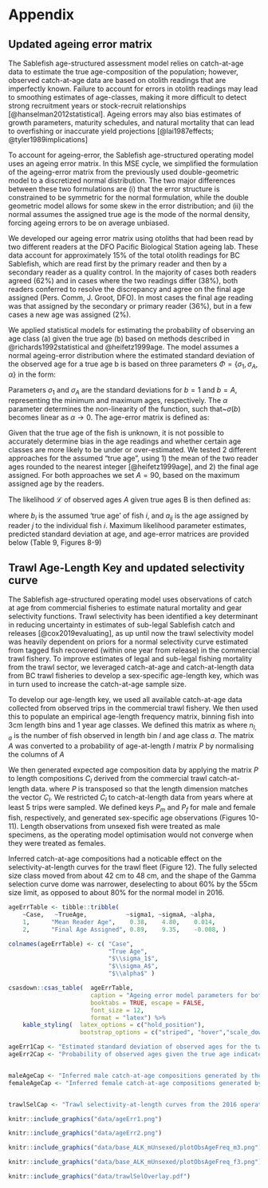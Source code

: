 # Appendix\label{sec:app-minor}

## Updated ageing error matrix

The Sablefish age-structured assessment model relies on catch-at-age 
data to estimate the true age-composition of the population; however, 
observed catch-at-age data are based on otolith readings that are 
imperfectly known. Failure to account for errors in otolith readings 
may lead to smoothing estimates of age-classes, making it more 
difficult to detect strong recruitment years or stock-recruit relationships 
[@hanselman2012statistical]. Ageing errors may also bias estimates of 
growth parameters, maturity schedules, and natural mortality that 
can lead to overfishing or inaccurate yield projections 
[@lai1987effects; @tyler1989implications]

To account for ageing-error, the Sablefish age-structured operating
model uses an ageing error matrix. In this MSE cycle, we simplified the 
formulation of the ageing-error matrix from the previously 
used double-geometric model to a discretized normal distribution. The 
two major differences between these two formulations are (i) that the 
error structure is constrained 
to be symmetric for the normal formulation, while the double geometric 
model allows for some skew in the error distribution; and (ii) the
normal assumes  the assigned true age is the mode of the normal
density, forcing ageing errors to be on average unbiased.

We developed our ageing error matrix using otoliths that had been 
read by two different readers at the DFO Pacific Biological Station 
ageing lab. These data account for 
approximately 15\% of the total otolith readings for BC Sablefish, 
which are read first by the primary reader and then by a secondary 
reader as a quality control. In the majority of cases both readers 
agreed (62\%) and in cases where the two readings differ (38\%), both 
readers conferred to resolve the discrepancy and agree on the final 
age assigned (Pers. Comm, J. Groot, DFO). In most cases the final 
age reading was that assigned by the secondary or primary reader (36\%), 
but in a few cases a new age was assigned (2\%).

We applied statistical models for estimating the probability of observing 
an age class (a) given the true age (b) based on methods described in 
@richards1992statistical and @heifetz1999age. The model assumes a 
normal ageing-error distribution where the estimated standard deviation 
of the observed age for a true age b is based on three parameters 
$\Phi = \{ \sigma_1, \sigma_A, \alpha \}$ in the form:

\begin{equation}
\sigma(b) = \left\{
    \begin{array}{ll}
        \sigma_1 + (\sigma_A - \sigma_1) \frac{1 - e^{-\alpha(b - 1)} }{1 - e^{-\alpha(A - 1)}}, & \alpha \neq 0; \\
        \sigma_1 + (\sigma_A - \sigma_1) \frac{b-1}{A-1}, & \alpha = 0.\\
    \end{array} \right.
\end{equation}

Parameters $\sigma_1$ and $\sigma_A$ are the standard deviations for 
$b=1$ and $b=A$, representing the minimum and maximum ages, respectively. 
The $\alpha$ parameter determines the non-linearity of the function, such 
that~$\sigma(b)$ becomes linear as $\alpha \rightarrow 0$. The age-error matrix 
is defined as:

\begin{align}
q(a \vert b, \Phi) &= \frac{x_{ab}(\Phi)}{\sum_{a = 1}^A x_{ab}(\Phi) }; \\
x_{ab} &= \frac{1}{\sqrt{2\pi}\sigma(b)} e^{-\frac12 \left[ \frac{a-b}{\sigma(b)} \right]^2}.
\end{align}

Given that the true age of the fish is unknown, it is not possible 
to accurately determine bias in the age readings and whether certain 
age classes are more likely to be under or over-estimated. We tested
2 different approaches for the assumed “true age”, using 1) the 
mean of the two reader ages rounded to the nearest integer 
[@heifetz1999age], and 2) the final age assigned. For both 
approaches we set $A=90$, based on the maximum assigned age by the 
readers. 

The likelihood $\mathcal{L}$ of observed ages $A$ given true ages B is then defined 
as:

\begin{equation}
\mathcal{L}(A \vert B) = \prod_{i = 1}^I \prod_{j = 1}^J q(a_{ij} \vert b_i \Phi),
\end{equation}

where $b_i$ is the assumed ‘true age’ of fish $i$, and $a_{ij}$ is 
the age assigned by reader $j$ to the individual fish $i$. Maximum 
likelihood parameter estimates, predicted standard deviation at age, and age-error 
matrices are provided below (Table 9, Figures 8-9)


## Trawl Age-Length Key and updated selectivity curve

The Sablefish age-structured operating model uses observations
of catch at age from commercial fisheries to estimate natural 
mortality and gear selectivity functions. Trawl selectivity has
been identified a key determinant in reducing uncertainty in
estimates of sub-legal Sablefish catch and releases 
[@cox2019evaluating], as up until now the trawl selectivity
model was heavily dependent on priors for a normal selectivity 
curve estimated from tagged fish recovered (within one year
from release) in the commercial trawl fishery. To improve estimates 
of legal and sub-legal fishing mortality from the 
trawl sector, we leveraged catch-at-age and catch-at-length data
from BC trawl fisheries to develop a sex-specific age-length key, 
which was in turn used to increase the catch-at-age sample size.

To develop our age-length key, we used all available catch-at-age
data collected from observed trips in the commercial trawl fishery.
We then used this to populate an empirical age-length frequency 
matrix, binning fish into 3cm length bins and 1 year age classes.
We defined this matrix as
\begin{equation}
F = \left[ n_{l,a} \right],
\end{equation}
where $n_{l,a}$ is the number of fish observed in length bin $l$ 
and age class $a$. The matrix $A$ was converted to a probability 
of age-at-length $l$ matrix $P$ by normalising the columns of $A$
\begin{equation}
P_{l,a} = F_{l,a} / \sum_{a'} F_{l,a'}. 
\end{equation}

We then generated expected age composition data by applying the
matrix $P$ to length compositions $C_l$ derived from the
commercial trawl catch-at-length data.
\begin{align}
C_a &= P^T \cdot C_l,
\end{align}
where $P$ is transposed so that the length dimension matches
the vector $C_l$. We restricted $C_l$ to catch-at-length data
from years where at least 5 trips were sampled. We defined keys 
$P_m$ and $P_f$ for male and female fish, respectively, and 
generated sex-specific age observations (Figures 10-11).
Length observations from unsexed fish were treated as 
male specimens, as the operating model optimisation would
not converge when they were treated as females.

Inferred catch-at-age compositions had a noticable effect
on the selectivity-at-length curves for the trawl fleet (Figure 12). 
The fully selected size class moved from about 42 cm to 48 cm, and the 
shape of the Gamma selection curve dome was narrower, deselecting
to about 60% by the 55cm size limit, as opposed to about 80%
for the normal model in 2016.

\newpage


```r
ageErrTable <- tibble::tribble( 
    ~Case,   ~TrueAge,           ~sigma1, ~sigmaA, ~alpha, 
    1,      "Mean Reader Age",    0.38,    4.80,    0.014,
    2,      "Final Age Assigned", 0.89,    9.35,    -0.008, )

colnames(ageErrTable) <- c( "Case",
                            "True Age",
                            "$\\sigma_1$",
                            "$\\sigma_A$",
                            "$\\alpha$" )
```
\clearpage
```r
csasdown::csas_table(  ageErrTable,
                       caption = "Ageing error model parameters for both true age cases tested.",
                       booktabs = TRUE, escape = FALSE,
                       font_size = 12,
                       format = "latex") %>%
    kable_styling(  latex_options = c("hold_position"),
                    bootstrap_options = c("striped", "hover","scale_down")     )
```


```r

ageErr1Cap <- "Estimated standard deviation of observed ages for the two age assignment cases considered."
ageErr2Cap <- "Probability of observed ages given the true age indicated in top right corner of each panel for the two age assignment cases considered."


maleAgeCap <- "Inferred male catch-at-age compositions generated by the trawl age-length key from length observations of male and unsexed fish."
femaleAgeCap <- "Inferred female catch-at-age compositions generated by the trawl age-length key from length observations of female fish"


trawlSelCap <- "Trawl selectivity-at-length curves from the 2016 operating model (dashed grey line) and 2019 operating model (solid black line), and the legal size limit (vertical red dashed line). The length axis starts at the modeled length at age-1 of 32cm."
```

\clearpage

```r
knitr::include_graphics("data/ageErr1.png")
```

\newpage

```r
knitr::include_graphics("data/ageErr2.png")
```

\newpage

```r
knitr::include_graphics("data/base_ALK_mUnsexed/plotObsAgeFreq_m3.png")
```

\newpage

```r
knitr::include_graphics("data/base_ALK_mUnsexed/plotObsAgeFreq_f3.png")
```

\newpage

```r
knitr::include_graphics("data/trawlSelOverlay.pdf")
```







